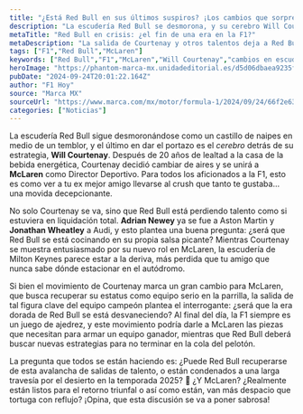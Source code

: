 ```yaml
---
title: "¿Está Red Bull en sus últimos suspiros? ¡Los cambios que sorprenden! "
description: "La escudería Red Bull se desmorona, y su cerebro Will Courtenay se une a McLaren. ¿Fin de una era dorada? Descubre lo que esto significa para la F1."
metaTitle: "Red Bull en crisis: ¿el fin de una era en la F1?"
metaDescription: "La salida de Courtenay y otros talentos deja a Red Bull tambaleándose. ¿Podrán recuperarse o están condenados? ¡Entérate aquí!"
tags: ["F1","Red Bull","McLaren"]
keywords: ["Red Bull","F1","McLaren","Will Courtenay","cambios en escuderías"]
heroImage: "https://phantom-marca-mx.unidadeditorial.es/d5d06dbaea9235f9282c55f5813f8f91/resize/600/mx/assets/multimedia/imagenes/2024/09/24/17271946145800.jpg"
pubDate: "2024-09-24T20:01:22.164Z"
author: "F1 Hoy"
source: "Marca MX"
sourceUrl: "https://www.marca.com/mx/motor/formula-1/2024/09/24/66f2e63422601d94708b45a5.html"
categories: ["Noticias"]
---
```

La escudería Red Bull sigue desmoronándose como un castillo de naipes en medio de un temblor, y el último en dar el portazo es el *cerebro* detrás de su estrategia, **Will Courtenay**. Después de 20 años de lealtad a la casa de la bebida energética, Courtenay decidió cambiar de aires y se unirá a **McLaren** como Director Deportivo. Para todos los aficionados a la F1, esto es como ver a tu ex mejor amigo llevarse al crush que tanto te gustaba... una movida decepcionante.

No solo Courtenay se va, sino que Red Bull está perdiendo talento como si estuviera en liquidación total. **Adrian Newey** ya se fue a Aston Martin y **Jonathan Wheatley** a Audi, y esto plantea una buena pregunta: ¿será que Red Bull se está cocinando en su propia salsa picante? Mientras Courtenay se muestra entusiasmado por su nuevo rol en McLaren, la escudería de Milton Keynes parece estar a la deriva, más perdida que tu amigo que nunca sabe dónde estacionar en el autódromo.

Si bien el movimiento de Courtenay marca un gran cambio para McLaren, que busca recuperar su estatus como equipo serio en la parrilla, la salida de tal figura clave del equipo campeón plantea el interrogante: ¿será que la era dorada de Red Bull se está desvaneciendo? Al final del día, la F1 siempre es un juego de ajedrez, y este movimiento podría darle a McLaren las piezas que necesitan para armar un equipo ganador, mientras que Red Bull deberá buscar nuevas estrategias para no terminar en la cola del pelotón.

La pregunta que todos se están haciendo es: ¿Puede Red Bull recuperarse de esta avalancha de salidas de talento, o están condenados a una larga travesía por el desierto en la temporada 2025? 🍿 ¿Y McLaren? ¿Realmente están listos para el retorno triunfal o así como están, van más despacio que tortuga con reflujo? ¡Opina, que esta discusión se va a poner sabrosa!


